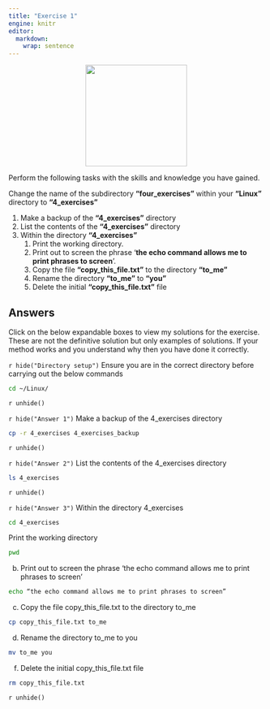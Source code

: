 ```yaml
---
title: "Exercise 1"
engine: knitr
editor: 
  markdown: 
    wrap: sentence
---
```

<center>
![](figures/exercise.png){style="width:200px"}
</center>

Perform the following tasks with the skills and knowledge you have gained.

Change the name of the subdirectory **"four_exercises"** within your **"Linux"** directory to **"4_exercises"**

1.  Make a backup of the **"4_exercises"** directory
2.  List the contents of the **"4_exercises"** directory
3.  Within the directory **"4_exercises"**
    1.  Print the working directory.
    2.  Print out to screen the phrase '**the echo command allows me to print phrases to screen**'.
    3.  Copy the file **"copy_this_file.txt"** to the directory **"to_me"**
    4.  Rename the directory **"to_me"** to **"you"**
    5.  Delete the initial **"copy_this_file.txt"** file

## Answers

Click on the below expandable boxes to view my solutions for the exercise.
These are not the definitive solution but only examples of solutions. If your method works and you understand why then you have done it correctly.

`r hide("Directory setup")`
Ensure you are in the correct directory before carrying out the below commands

```bash
cd ~/Linux/
```
`r unhide()`

`r hide("Answer 1")`
Make a backup of the 4_exercises directory
```bash
cp -r 4_exercises 4_exercises_backup 
```
`r unhide()`

`r hide("Answer 2")`
List the contents of the 4_exercises directory

```bash
ls 4_exercises
```
`r unhide()`

`r hide("Answer 3")`
Within the directory 4_exercises

```bash
cd 4_exercises
```

Print the working directory

```bash
pwd
```

b.  Print out to screen the phrase 'the echo command allows me to print phrases to screen'

```bash
echo “the echo command allows me to print phrases to screen”
```

c.  Copy the file copy_this_file.txt to the directory to_me

```bash
cp copy_this_file.txt to_me
```

d.  Rename the directory to_me to you

```bash
mv to_me you
```

f.  Delete the initial copy_this_file.txt file

```bash
rm copy_this_file.txt
```
`r unhide()`